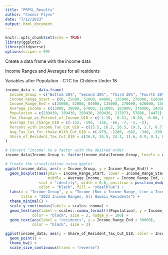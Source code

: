 ```yaml
---
title: "PRPSL_Results"
author: "Connor Flynn"
date: "7/12/2023"
output: html_document
---
```


```r
knitr::opts_chunk$set(echo = TRUE)
library(ggplot2)
library(tidyverse)
options(scipen = 99)
```




Create a data frame with the income data

Income Ranges and Averages for all residents

Variables after Population - CTC for Children Under 18

```r
income_data <- data.frame(
  Income_Group = c("Bottom 20%", "Second 20%", "Third 20%", "Fourth 20%", "Next 15%", "Next 4%", "Top 1%"),
  Income_Range_Start = c(0, 25000, 52000, 84000, 135000, 270000, 626000),
  Income_Range_End = c(25000, 52000, 84000, 135000, 270000, 626000, 1500000),
  Average_Income = c(13000, 38000, 67000, 111000, 183000, 376000, 1403000),
  Population = c(289430, 289430, 289430, 289430, 217073, 57886, 14471),
  Tax_Change_as_Percent_of_Income_U18 = c(-1.19, -0.51, -0.20, -0.06, 0.00, 0.00, 0.00),
  Average_Tax_Change_U18 = c(-152, -194, -136, -66, -7, -2, -2),
  Percent_with_Income_Tax_Cut_U18 = c(15.5, 16.2, 20.5, 19.3, 1.7, 0.7, 1.8),
  Avg_Tax_Cut_for_those_With_Cut_U18 = c(-979, -1200, -662, -340, -399, -252, -130),
  Share_of_Resident_Tax_Cut_U18 = c(26.8, 34.5, 24.1, 11.6, 0.9, 0.1, 0.0)
)
```


```r
# Convert "Income" to a factor with the desired order
income_data$Income_Group <- factor(income_data$Income_Group, levels = c("Bottom 20%", "Second 20%", "Third 20%", "Fourth 20%", "Next 15%", "Next 4%", "Top 1%"))
```




```r

# Create the visualization using ggplot
ggplot(income_data, aes(x = Income_Group, y = Income_Range_End)) +
  geom_boxplot(aes(ymin = Income_Range_Start, lower = Income_Range_Start, 
                   middle = Average_Income, upper = Income_Range_End, ymax = Income_Range_End),
               stat = "identity", width = 0.6, position = position_dodge(width = 0.8),
               color = "black", fill = "steelblue") +
  labs(x = "Income Group", y = "Income (Box = Income Range, Line = Income Average)",
       title = "2023 Income Ranges, All Hawaii Residents") +
  theme_minimal() +
  scale_y_continuous(labels = scales::comma) +
  geom_text(aes(label = scales::comma_format()(Population), y = Income_Range_End + 80000), 
            color = "black", size = 3, nudge_y = 100) + 
  geom_text(aes(label = "residents", y = Income_Range_End + 30000),
            color = "black", size = 3) 
```


```r
ggplot(income_data, aes(y = Share_of_Resident_Tax_Cut_U18, color = Income_Group, x = Percent_with_Income_Tax_Cut_U18, size = Avg_Tax_Cut_for_those_With_Cut_U18)) +
  geom_point() +
  theme_bw() +
  scale_size_continuous(trans = "reverse")
```

